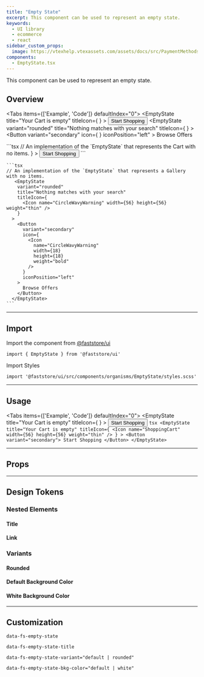 ```yaml
---
title: "Empty State"
excerpt: This component can be used to represent an empty state.
keywords:
  - UI library
  - ecommerce
  - react
sidebar_custom_props:
  image: https://vtexhelp.vtexassets.com/assets/docs/src/PaymentMethods___b0f344b254360daa53406cd631887adf.png
components:
  - EmptyState.tsx
---
```


This component can be used to represent an empty state.

## Overview

<Tabs items={['Example', 'Code']} defaultIndex="0">
  <Tab>
    <OverviewSection>
      <EmptyState
        title="Your Cart is empty"
        titleIcon={
          <Icon name="ShoppingCart" width={56} height={56} weight="thin" />
        }
      >
        <Button variant="secondary">
          Start Shopping
        </Button>
      </EmptyState>
      <EmptyState
        variant="rounded"
        title="Nothing matches with your search"
        titleIcon={
          <Icon name="CircleWavyWarning" width={56} height={56} weight="thin" />
        }
      >
        <Button
          variant="secondary"
          icon={
            <Icon
              name="CircleWavyWarning"
              width={18}
              height={18}
              weight="bold"
            />
          }
          iconPosition="left"
        >
          Browse Offers
        </Button>
      </EmptyState>
    </OverviewSection>

  </Tab>
  <Tab>
    ```tsx
    // An implementation of the `EmptyState` that represents the Cart with no items.
      <EmptyState
        title="Your Cart is empty"
        titleIcon={
          <Icon name="ShoppingCart" width={56} height={56} weight="thin" />
        }
      >
        <Button variant="secondary">
          Start Shopping
        </Button>
      </EmptyState>
    ```

    ```tsx
    // An implementation of the `EmptyState` that represents a Gallery with no items.
       <EmptyState
        variant="rounded"
        title="Nothing matches with your search"
        titleIcon={
          <Icon name="CircleWavyWarning" width={56} height={56} weight="thin" />
        }
      >
        <Button
          variant="secondary"
          icon={
            <Icon
              name="CircleWavyWarning"
              width={18}
              height={18}
              weight="bold"
            />
          }
          iconPosition="left"
        >
          Browse Offers
        </Button>
      </EmptyState>
    ```

  </Tab>
</Tabs>

---

## Import

Import the component from [@faststore/ui](/docs/guides/faststore/components-index)

```tsx
import { EmptyState } from '@faststore/ui'
```

Import Styles

```tsx
import '@faststore/ui/src/components/organisms/EmptyState/styles.scss'
```

---

## Usage

<Tabs items={['Example', 'Code']} defaultIndex="0">
  <Tab>
    <OverviewSection direction="row">
      <EmptyState
        title="Your Cart is empty"
        titleIcon={
          <Icon name="ShoppingCart" width={56} height={56} weight="thin" />
        }
      >
        <Button variant="secondary">
          Start Shopping
        </Button>
      </EmptyState>
    </OverviewSection>
  </Tab>
  <Tab>
    ```tsx
      <EmptyState
        title="Your Cart is empty"
        titleIcon={
          <Icon name="ShoppingCart" width={56} height={56} weight="thin" />
        }
      >
        <Button variant="secondary">
          Start Shopping
        </Button>
      </EmptyState>
    ```

  </Tab>
</Tabs>

---

## Props

<ComponentPropsSection component="EmptyState" />

---

## Design Tokens

<TokenTable>
  <TokenRow token="--fs-empty-state-height" value="100%" />
  <TokenRow token="--fs-empty-state-min-height" value="50vh" />
  <TokenRow token="--fs-empty-state-padding" value="0 var(--fs-spacing-8)" />
</TokenTable>

### Nested Elements

#### Title

<TokenTable>
  <TokenRow
    token="--fs-empty-state-title-margin-bottom"
    value="var(--fs-spacing-2)"
  />
  <TokenRow
    token="--fs-empty-state-title-color"
    value="var(--fs-color-disabled-text)"
    isColor
  />
  <TokenRow
    token="--fs-empty-state-title-size"
    value="var(--fs-text-size-lead)"
  />
</TokenTable>

#### Link

<TokenTable>
  <TokenRow token="--fs-empty-state-link-min-width" value="11.875rem" />
</TokenTable>

### Variants

#### Rounded

<TokenTable>
  <TokenRow
    token="--fs-empty-state-border-radius"
    value="var(--fs-border-radius)"
  />
</TokenTable>

#### Default Background Color

<TokenTable>
  <TokenRow
    token="--fs-empty-state-bkg-color-default"
    value="var(--fs-color-neutral-bkg)"
  />
</TokenTable>

#### White Background Color

<TokenTable>
  <TokenRow
    token="--fs-empty-state-bkg-color-light"
    value="var(--fs-color-body-bkg)"
  />
</TokenTable>

---

## Customization

`data-fs-empty-state`

`data-fs-empty-state-title`

`data-fs-empty-state-variant="default | rounded"`

`data-fs-empty-state-bkg-color="default | white"`
